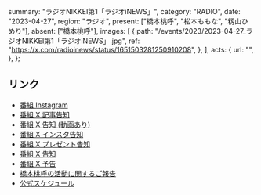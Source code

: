   summary: "ラジオNIKKEI第1「ラジオiNEWS」",
  category: "RADIO",
  date: "2023-04-27",
  region: "ラジオ",
  present: ["橋本桃呼", "松本ももな", "籾山ひめり"],
  absent: ["橋本桃呼"],
  images: [
    {
      path: "/events/2023/2023-04-27_ラジオNIKKEI第1「ラジオiNEWS」.jpg",
      ref: "https://x.com/radioinews/status/1651503281250910208",
    },
  ],
  acts: {
    url: "",
  },
};

## リンク

- [番組 Instagram](https://www.instagram.com/p/CriYVuoJk0I/)
- [番組 X 記事告知](https://x.com/radioinews/status/1651793708780773376)
- [番組 X 告知 (動画あり)](https://x.com/radioinews/status/1651546011750510593)
- [番組 X インスタ告知](https://x.com/radioinews/status/1651542644194168833)
- [番組 X プレゼント告知](https://x.com/radioinews/status/1651520728389521409)
- [番組 X 告知](https://x.com/radioinews/status/1651503281250910208)
- [番組 X 予告](https://x.com/radioinews/status/1651177676970024961)
- [橋本桃呼の活動に関するご報告](https://takanenonadeshiko.jp/?p=954)
- [公式スケジュール](https://takanenonadeshiko.jp/?p=915)
